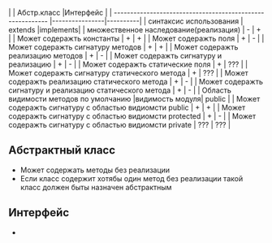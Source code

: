 |                                                            |   Абстр.класс  |Интерфейс |
| ---------------------------------------------------------- |----------------|----------|
| синтаксис использования                                    |     extends    |implements|
| множественное наследование(реализация)                     |        -       |     +    |
| Может содеражть константы                                  |        +       |     +    |
| Может содеражть поля                                       |        +       |     -    |
| Может содеражть сигнатуру методов                          |        +       |     +    |
| Может содеражть реализацию методов                         |        +       |     -    |
| Может содеражть сигнатуру и реализацию                     |        +       |     -    |
| Может содеражть статические поля                           |        +       |    ???   |
| Может содеражть сигнатуру статического метода              |        +       |    ???   |
| Может содеражть реализацию статического метода             |        +       |     -    |
| Может содеражть сигнатуру и реализацию статического метода |        +       |     -    |
| Область видимости методов по умолчанию                     |видимость модуля|  public  |
| Может содеражть сигнатуру с областью видиомсти public      |        +       |     +    |
| Может содеражть сигнатуру с областью видиомсти protected   |        +       |     -    |
| Может содеражть сигнатуру с областью видиомсти private     |       ???      |    ???   |

==Абстрактный класс==
* Может содержать методы без реализации
* Если класс содержит хотябы один метод без реализации такой класс должен быты назначен абстрактным

==Интерфейс==
* 